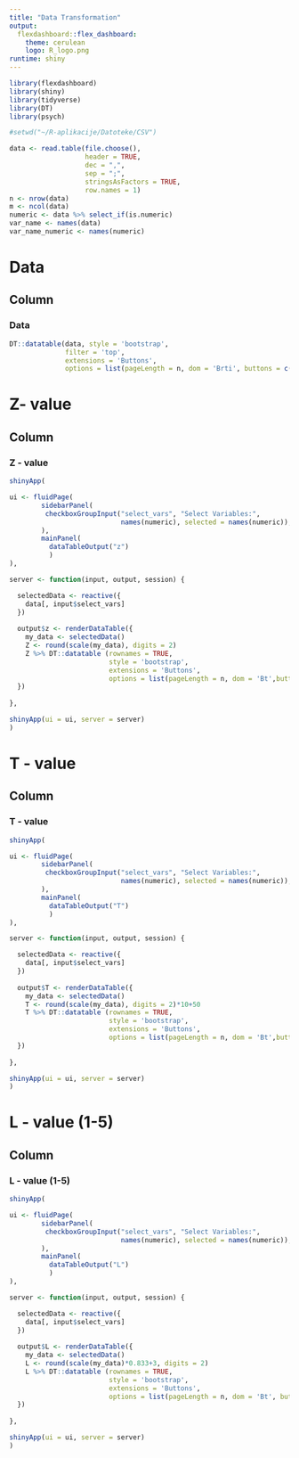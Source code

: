 ---
title: "Data Transformation"
output: 
  flexdashboard::flex_dashboard:
    theme: cerulean
    logo: R_logo.png
runtime: shiny
---

```{r}
library(flexdashboard)
library(shiny)
library(tidyverse)
library(DT)
library(psych)

#setwd("~/R-aplikacije/Datoteke/CSV")

data <- read.table(file.choose(),                  
                   header = TRUE,                      
                   dec = ",",                          
                   sep = ";",                          
                   stringsAsFactors = TRUE,
                   row.names = 1)
n <- nrow(data)                                  
m <- ncol(data)
numeric <- data %>% select_if(is.numeric)
var_name <- names(data)
var_name_numeric <- names(numeric)
```

Data
=======================================================================
Column {data-width=1000}
-----------------------------------------------------------------------
### Data
```{r}
DT::datatable(data, style = 'bootstrap', 
              filter = 'top', 
              extensions = 'Buttons', 
              options = list(pageLength = n, dom = 'Brti', buttons = c('copy','csv', 'excel'))) 
```

Z- value
=======================================================================
Column {data-width=1000}
----------------------------------------------------------------------- 
### Z - value
```{r}
shinyApp(

ui <- fluidPage(
        sidebarPanel(
         checkboxGroupInput("select_vars", "Select Variables:",
                            names(numeric), selected = names(numeric)),
        ),
        mainPanel(
          dataTableOutput("z")
          )
),

server <- function(input, output, session) {

  selectedData <- reactive({
    data[, input$select_vars]
  })
    
  output$z <- renderDataTable({
    my_data <- selectedData()
    Z <- round(scale(my_data), digits = 2)
    Z %>% DT::datatable (rownames = TRUE, 
                         style = 'bootstrap', 
                         extensions = 'Buttons', 
                         options = list(pageLength = n, dom = 'Bt',buttons = c('copy')))
  })
  
},

shinyApp(ui = ui, server = server)
)
```

T - value
=======================================================================
Column {data-width=1000}
----------------------------------------------------------------------- 
### T - value
```{r}
shinyApp(

ui <- fluidPage(
        sidebarPanel(
         checkboxGroupInput("select_vars", "Select Variables:",
                            names(numeric), selected = names(numeric)),
        ),
        mainPanel(
          dataTableOutput("T")
          )
),

server <- function(input, output, session) {

  selectedData <- reactive({
    data[, input$select_vars]
  })
    
  output$T <- renderDataTable({
    my_data <- selectedData()
    T <- round(scale(my_data), digits = 2)*10+50
    T %>% DT::datatable (rownames = TRUE, 
                         style = 'bootstrap', 
                         extensions = 'Buttons', 
                         options = list(pageLength = n, dom = 'Bt',buttons = c('copy')))
  })
  
},

shinyApp(ui = ui, server = server)
)
```

L - value (1-5)
=======================================================================
Column {data-width=1000}
----------------------------------------------------------------------- 
### L - value (1-5)
```{r}
shinyApp(

ui <- fluidPage(
        sidebarPanel(
         checkboxGroupInput("select_vars", "Select Variables:",
                            names(numeric), selected = names(numeric)),
        ),
        mainPanel(
          dataTableOutput("L")
          )
),

server <- function(input, output, session) {

  selectedData <- reactive({
    data[, input$select_vars]
  })
    
  output$L <- renderDataTable({
    my_data <- selectedData()
    L <- round(scale(my_data)*0.833+3, digits = 2)
    L %>% DT::datatable (rownames = TRUE, 
                         style = 'bootstrap', 
                         extensions = 'Buttons', 
                         options = list(pageLength = n, dom = 'Bt', buttons = c('copy')))
  })
  
},

shinyApp(ui = ui, server = server)
)
```
